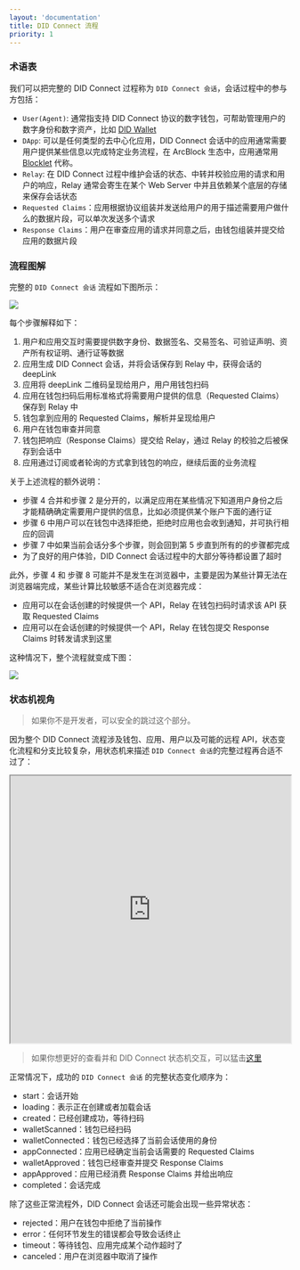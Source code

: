 ```yaml
---
layout: 'documentation'
title: DID Connect 流程
priority: 1
---
```


### 术语表

我们可以把完整的 DID Connect 过程称为 `DID Connect 会话`，会话过程中的参与方包括：

- `User(Agent)`: 通常指支持 DID Connect 协议的数字钱包，可帮助管理用户的数字身份和数字资产，比如 [DID Wallet](https://didwallet.io/)
- `DApp`: 可以是任何类型的去中心化应用，DID Connect 会话中的应用通常需要用户提供某些信息以完成特定业务流程，在 ArcBlock 生态中，应用通常用 [Blocklet](https://blocklet.io) 代称。
- `Relay`: 在 DID Connect 过程中维护会话的状态、中转并校验应用的请求和用户的响应，Relay 通常会寄生在某个 Web Server 中并且依赖某个底层的存储来保存会话状态
- `Requested Claims`：应用根据协议组装并发送给用户的用于描述需要用户做什么的数据片段，可以单次发送多个请求
- `Response Claims`：用户在审查应用的请求并同意之后，由钱包组装并提交给应用的数据片段

### 流程图解

完整的 `DID Connect 会话` 流程如下图所示：

![](./images/did-connect-v2.png)

每个步骤解释如下：

1. 用户和应用交互时需要提供数字身份、数据签名、交易签名、可验证声明、资产所有权证明、通行证等数据
2. 应用生成 DID Connect 会话，并将会话保存到 Relay 中，获得会话的 deepLink
3. 应用将 deepLink 二维码呈现给用户，用户用钱包扫码
4. 应用在钱包扫码后用标准格式将需要用户提供的信息（Requested Claims）保存到 Relay 中
5. 钱包拿到应用的 Requested Claims，解析并呈现给用户
6. 用户在钱包审查并同意
7. 钱包把响应（Response Claims）提交给 Relay，通过 Relay 的校验之后被保存到会话中
8. 应用通过订阅或者轮询的方式拿到钱包的响应，继续后面的业务流程

关于上述流程的额外说明：

- 步骤 4 合并和步骤 2 是分开的，以满足应用在某些情况下知道用户身份之后才能精确确定需要用户提供的信息，比如必须提供某个账户下面的通行证
- 步骤 6 中用户可以在钱包中选择拒绝，拒绝时应用也会收到通知，并可执行相应的回调
- 步骤 7 中如果当前会话分多个步骤，则会回到第 5 步直到所有的的步骤都完成
- 为了良好的用户体验，DID Connect 会话过程中的大部分等待都设置了超时

此外，步骤 4 和 步骤 8 可能并不是发生在浏览器中，主要是因为某些计算无法在浏览器端完成，某些计算比较敏感不适合在浏览器完成：

- 应用可以在会话创建的时候提供一个 API，Relay 在钱包扫码时请求该 API 获取 Requested Claims
- 应用可以在会话创建的时候提供一个 API，Relay 在钱包提交 Response Claims 时转发请求到这里

这种情况下，整个流程就变成下图：

![](./images/did-connect-v2-2.png)

### 状态机视角

> 如果你不是开发者，可以安全的跳过这个部分。

因为整个 DID Connect 流程涉及钱包、应用、用户以及可能的远程 API，状态变化流程和分支比较复杂，用状态机来描述 `DID Connect 会话`的完整过程再合适不过了：

<iframe
  src="https://stately.ai/viz/embed/98beeb99-5b56-4c3f-9743-3250bac3ec50?mode=viz&panel=code&showOriginalLink=1&readOnly=1&pan=0&zoom=1&controls=1"
  sandbox="allow-same-origin allow-scripts"
  width="100%"
  height="480"></iframe>

> 如果你想更好的查看并和 DID Connect 状态机交互，可以猛击[这里](https://stately.ai/viz/98beeb99-5b56-4c3f-9743-3250bac3ec50)

正常情况下，成功的 `DID Connect 会话` 的完整状态变化顺序为：

- start：会话开始
- loading：表示正在创建或者加载会话
- created：已经创建成功，等待扫码
- walletScanned：钱包已经扫码
- walletConnected：钱包已经选择了当前会话使用的身份
- appConnected：应用已经确定当前会话需要的 Requested Claims
- walletApproved：钱包已经审查并提交 Response Claims
- appApproved：应用已经消费 Response Claims 并给出响应
- completed：会话完成

除了这些正常流程外，DID Connect 会话还可能会出现一些异常状态：

- rejected：用户在钱包中拒绝了当前操作
- error：任何环节发生的错误都会导致会话终止
- timeout：等待钱包、应用完成某个动作超时了
- canceled：用户在浏览器中取消了操作
